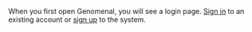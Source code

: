 When you first open Genomenal, you will see a login page.
[Sign in](/log_in#sign-in) to an existing account or [sign up](/log_in#sign_up) to the system.